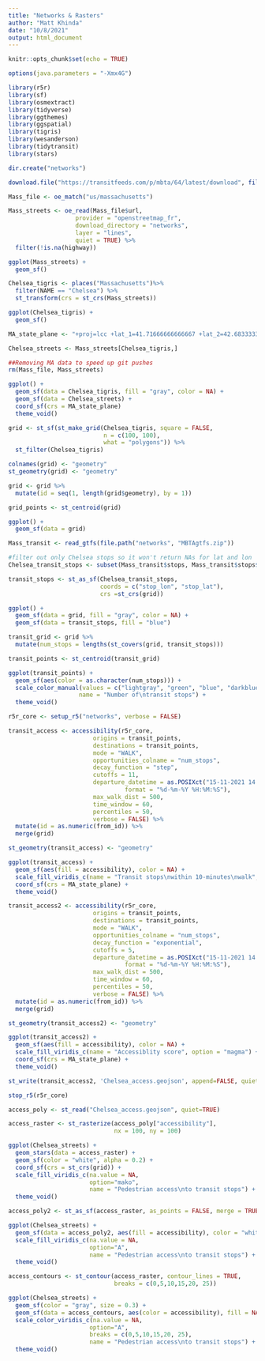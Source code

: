 ```yaml
---
title: "Networks & Rasters"
author: "Matt Khinda"
date: "10/8/2021"
output: html_document
---
```


```r
knitr::opts_chunk$set(echo = TRUE)
```


```r
options(java.parameters = "-Xmx4G")

library(r5r)
library(sf)
library(osmextract)
library(tidyverse)
library(ggthemes)
library(ggspatial)
library(tigris)
library(wesanderson)
library(tidytransit)
library(stars)
```

```r
dir.create("networks")

download.file("https://transitfeeds.com/p/mbta/64/latest/download", file.path("networks","MBTAgtfs.zip"), mode = "wb", quiet=TRUE)
```

```r
Mass_file <- oe_match("us/massachusetts")

Mass_streets <- oe_read(Mass_file$url, 
                   provider = "openstreetmap_fr", 
                   download_directory = "networks", 
                   layer = "lines", 
                   quiet = TRUE) %>%
  filter(!is.na(highway))

```

```r
ggplot(Mass_streets) +
  geom_sf()
```

```r
Chelsea_tigris <- places("Massachusetts")%>%
  filter(NAME == "Chelsea") %>%
  st_transform(crs = st_crs(Mass_streets))

ggplot(Chelsea_tigris) +
  geom_sf()
```

```r
MA_state_plane <- "+proj=lcc +lat_1=41.71666666666667 +lat_2=42.68333333333333 +lat_0=41 +lon_0=-71.5 +x_0=200000 +y_0=750000 +ellps=GRS80 +units=m +no_defs"

Chelsea_streets <- Mass_streets[Chelsea_tigris,]

##Removing MA data to speed up git pushes
rm(Mass_file, Mass_streets)

ggplot() +
  geom_sf(data = Chelsea_tigris, fill = "gray", color = NA) +
  geom_sf(data = Chelsea_streets) +
  coord_sf(crs = MA_state_plane)
  theme_void()

```

```r
grid <- st_sf(st_make_grid(Chelsea_tigris, square = FALSE,
                           n = c(100, 100),
                           what = "polygons")) %>% 
  st_filter(Chelsea_tigris)

colnames(grid) <- "geometry"
st_geometry(grid) <- "geometry"

grid <- grid %>% 
  mutate(id = seq(1, length(grid$geometry), by = 1))

grid_points <- st_centroid(grid)

ggplot() +
  geom_sf(data = grid)
```


```r
Mass_transit <- read_gtfs(file.path("networks", "MBTAgtfs.zip"))

#filter out only Chelsea stops so it won't return NAs for lat and lon
Chelsea_transit_stops <- subset(Mass_transit$stops, Mass_transit$stops$municipality == "Chelsea")

transit_stops <- st_as_sf(Chelsea_transit_stops, 
                          coords = c("stop_lon", "stop_lat"),
                          crs =st_crs(grid))

ggplot() +
  geom_sf(data = grid, fill = "gray", color = NA) +
  geom_sf(data = transit_stops, fill = "blue")

transit_grid <- grid %>%
  mutate(num_stops = lengths(st_covers(grid, transit_stops)))

transit_points <- st_centroid(transit_grid)

ggplot(transit_points) +
  geom_sf(aes(color = as.character(num_stops))) +
  scale_color_manual(values = c("lightgray", "green", "blue", "darkblue", "purple"), 
                    name = "Number of\ntransit stops") +
  theme_void()
```

```r
r5r_core <- setup_r5("networks", verbose = FALSE)

transit_access <- accessibility(r5r_core,
                        origins = transit_points,
                        destinations = transit_points,
                        mode = "WALK",
                        opportunities_colname = "num_stops",
                        decay_function = "step",
                        cutoffs = 11,
                        departure_datetime = as.POSIXct("15-11-2021 14:00:00",
                                 format = "%d-%m-%Y %H:%M:%S"),
                        max_walk_dist = 500,
                        time_window = 60,
                        percentiles = 50,
                        verbose = FALSE) %>%
  mutate(id = as.numeric(from_id)) %>%
  merge(grid)

st_geometry(transit_access) <- "geometry"

ggplot(transit_access) +
  geom_sf(aes(fill = accessibility), color = NA) +
  scale_fill_viridis_c(name = "Transit stops\nwithin 10-minutes\nwalk",option = "cividis") +
  coord_sf(crs = MA_state_plane) +
  theme_void()

```
```r
transit_access2 <- accessibility(r5r_core,
                        origins = transit_points,
                        destinations = transit_points,
                        mode = "WALK",
                        opportunities_colname = "num_stops",
                        decay_function = "exponential",
                        cutoffs = 5,
                        departure_datetime = as.POSIXct("15-11-2021 14:00:00",
                                 format = "%d-%m-%Y %H:%M:%S"),
                        max_walk_dist = 500,
                        time_window = 60,
                        percentiles = 50,
                        verbose = FALSE) %>%
  mutate(id = as.numeric(from_id)) %>%
  merge(grid)

st_geometry(transit_access2) <- "geometry"

ggplot(transit_access2) +
  geom_sf(aes(fill = accessibility), color = NA) +
  scale_fill_viridis_c(name = "Accessiblity score", option = "magma") +
  coord_sf(crs = MA_state_plane) +
  theme_void()

st_write(transit_access2, 'Chelsea_access.geojson', append=FALSE, quiet=TRUE )

```

```r
stop_r5(r5r_core)
```

```r
access_poly <- st_read("Chelsea_access.geojson", quiet=TRUE)

access_raster <- st_rasterize(access_poly["accessibility"], 
                              nx = 100, ny = 100)

ggplot(Chelsea_streets) +
  geom_stars(data = access_raster) +
  geom_sf(color = "white", alpha = 0.2) +
  coord_sf(crs = st_crs(grid)) +
  scale_fill_viridis_c(na.value = NA, 
                       option="mako",
                       name = "Pedestrian access\nto transit stops") +
  theme_void()
```
```r
access_poly2 <- st_as_sf(access_raster, as_points = FALSE, merge = TRUE)

ggplot(Chelsea_streets) +
  geom_sf(data = access_poly2, aes(fill = accessibility), color = "white", size = 0.2) +
  scale_fill_viridis_c(na.value = NA, 
                       option="A",
                       name = "Pedestrian access\nto transit stops") +
  theme_void()
```

```r
access_contours <- st_contour(access_raster, contour_lines = TRUE, 
                              breaks = c(0,5,10,15,20, 25))

ggplot(Chelsea_streets) +
  geom_sf(color = "gray", size = 0.3) +
  geom_sf(data = access_contours, aes(color = accessibility), fill = NA) +
  scale_color_viridis_c(na.value = NA, 
                       option="A",
                       breaks = c(0,5,10,15,20, 25),
                       name = "Pedestrian access\nto transit stops") +
  theme_void()
```
